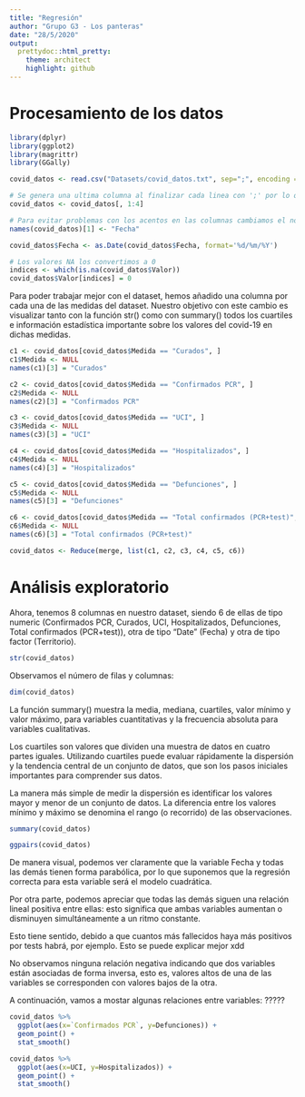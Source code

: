 ```yaml
---
title: "Regresión"
author: "Grupo G3 - Los panteras"
date: "28/5/2020"
output:
  prettydoc::html_pretty:
    theme: architect
    highlight: github
---
```


# Procesamiento de los datos

```r

library(dplyr)
library(ggplot2)
library(magrittr)
library(GGally)

covid_datos <- read.csv("Datasets/covid_datos.txt", sep=";", encoding = "UTF-8")

# Se genera una ultima columna al finalizar cada linea con ';' por lo que la eliminamos
covid_datos <- covid_datos[, 1:4]

# Para evitar problemas con los acentos en las columnas cambiamos el nombre de la primera
names(covid_datos)[1] <- "Fecha"

covid_datos$Fecha <- as.Date(covid_datos$Fecha, format='%d/%m/%Y')

# Los valores NA los convertimos a 0
indices <- which(is.na(covid_datos$Valor))
covid_datos$Valor[indices] = 0


```

Para poder trabajar mejor con el dataset, hemos añadido una columna por cada una de las medidas del dataset. Nuestro objetivo con este cambio es visualizar tanto con la función str() como con summary() todos los cuartiles e información estadística importante sobre los valores del covid-19 en dichas medidas.

```r

c1 <- covid_datos[covid_datos$Medida == "Curados", ]
c1$Medida <- NULL
names(c1)[3] = "Curados"

c2 <- covid_datos[covid_datos$Medida == "Confirmados PCR", ]
c2$Medida <- NULL
names(c2)[3] = "Confirmados PCR"

c3 <- covid_datos[covid_datos$Medida == "UCI", ]
c3$Medida <- NULL
names(c3)[3] = "UCI"

c4 <- covid_datos[covid_datos$Medida == "Hospitalizados", ]
c4$Medida <- NULL
names(c4)[3] = "Hospitalizados"

c5 <- covid_datos[covid_datos$Medida == "Defunciones", ]
c5$Medida <- NULL
names(c5)[3] = "Defunciones"

c6 <- covid_datos[covid_datos$Medida == "Total confirmados (PCR+test)", ]
c6$Medida <- NULL
names(c6)[3] = "Total confirmados (PCR+test)"

covid_datos <- Reduce(merge, list(c1, c2, c3, c4, c5, c6))

```

# Análisis exploratorio

Ahora, tenemos 8 columnas en nuestro dataset, siendo 6 de ellas de tipo numeric (Confirmados PCR, Curados, UCI, Hospitalizados, Defunciones, Total confirmados (PCR+test)), otra de tipo "Date" (Fecha) y otra de tipo factor (Territorio).

```r

str(covid_datos)

```

Observamos el número de filas y columnas:

```r

dim(covid_datos)

```

La función summary() muestra la media, mediana, cuartiles, valor mínimo y valor máximo, para variables cuantitativas y la frecuencia absoluta para variables cualitativas.

Los cuartiles son valores que dividen una muestra de datos en cuatro partes iguales. Utilizando cuartiles puede evaluar rápidamente la dispersión y la tendencia central de un conjunto de datos, que son los pasos iniciales importantes para comprender sus datos.

La manera más simple de medir la dispersión es identificar los valores mayor y menor de un conjunto de datos. La diferencia entre los valores mínimo y máximo se denomina el rango (o recorrido) de las observaciones.


```r

summary(covid_datos)

```



```r

ggpairs(covid_datos)

```

De manera visual, podemos ver claramente que la variable Fecha y todas las demás tienen forma parabólica, por lo que suponemos que la regresión correcta para esta variable será el modelo cuadrática.

Por otra parte, podemos apreciar que todas las demás siguen una relación lineal positiva entre ellas: esto significa que ambas variables aumentan o disminuyen simultáneamente a un ritmo constante.

Esto tiene sentido, debido a que cuantos más fallecidos haya más positivos por tests habrá, por ejemplo.   Esto se puede explicar mejor xdd

No observamos ninguna relación negativa indicando que dos variables están asociadas de forma inversa, esto es, valores altos de una de las variables se corresponden con valores bajos de la otra.

A continuación, vamos a mostar algunas relaciones entre variables:
   ?????

```r

covid_datos %>%
  ggplot(aes(x=`Confirmados PCR`, y=Defunciones)) +
  geom_point() +
  stat_smooth()

covid_datos %>%
  ggplot(aes(x=UCI, y=Hospitalizados)) +
  geom_point() +
  stat_smooth()

```


```r
```


```r
```

